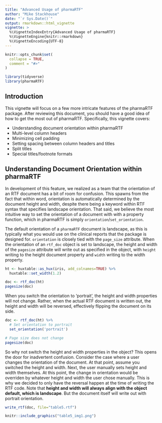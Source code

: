 ```yaml
---
title: "Advanced Usage of pharmaRTF"
author: "Mike Stackhouse"
date: "`r Sys.Date()`"
output: rmarkdown::html_vignette
vignette: >
  %\VignetteIndexEntry{Advanced Usage of pharmaRTF}
  %\VignetteEngine{knitr::rmarkdown}
  %\VignetteEncoding{UTF-8}
---
```


```r
knitr::opts_chunk$set(
  collapse = TRUE,
  comment = "#>"
)

library(tidyverse)
library(pharmaRTF)
```

## Introduction

This vignette will focus on a few more intricate features of the pharmaRTF package. After reviewing this document, you should have a good idea of how to get the most out of pharmaRTF. Specifically, this vignette covers:

- Understanding document orientation within pharmaRTF
- Multi-level column headers
- Minimizing cell padding
- Setting spacing between column headers and titles
- Split titles
- Special titles/footnote formats

## Understanding Document Orientation within pharmaRTF

In development of this feature, we realized as a team that the orientation of an RTF document has a bit of room for confusion. This spawns from the fact that within word, orientation is automatically determined by the document height and width, despite there being a keyword within RTF syntax that specifies landscape orientation. That said, we believe the most intuitive way to set the orientation of a document with with a property function, which in pharmaRTF is simply `orientation`/`set_orientation`. 

The default orientation of a `pharmaRTF` document is landscape, as this is typically what you would use on the clinical reports that the package is designed for. `orientation` is closely tied with the `page_size` attribute. When the orientation of an `rtf_doc` object is set to landscape, the height and width of the `pagesize` attribute will write out as specified in the object, with `height` writing to the height document property and `width` writing to the width property. 


```r
ht <- huxtable::as_hux(iris, add_colnames=TRUE) %>% 
  huxtable::set_width(1.2)

doc <- rtf_doc(ht)
pagesize(doc)

```

When you switch the orientation to 'portrait', the height and width properties will not change. Rather, when the actual RTF document is written out, the height and width will be reversed, effectively flipping the document on its side. 

```r
doc <- rtf_doc(ht) %>% 
  # Set orientation to portrait
  set_orientation('portrait')

# Page size does not change
pagesize(doc)

```

So why not switch the height and width properties in the object? This opens the door for inadvertent confusion. Consider the case where a user changes the orientation of the document. At that point, assume  you switched the height and width. Next, the user manually sets height and width themselves. At this point, the change in orientation would be overriden by whatever height and width the user chose manually. This is why we decided to only have the reversal happen at the time of writing the RTF code. Note that **height and width will always align with the object default, which is landscape**. But the document itself will write out with portrait orientation.

```r
write_rtf(doc, file="table5.rtf")

```


```r
knitr::include_graphics("table5_img1.png")
```














